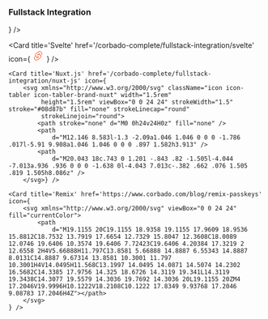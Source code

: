 ### Fullstack Integration

<CardGroup cols={3}>
    <Card title='Next.js' href='/corbado-complete/fullstack-integration/next-js' icon={
        <svg xmlns='http://www.w3.org/2000/svg' className='icon icon-tabler icon-tabler-brand-nextjs' width='1.5rem'
             height='1.5rem' viewBox='0 0 24 24' strokeWidth='1.5' stroke='#fff' fill='#000' strokeLinecap='round'
             strokeLinejoin='round'>
            <path stroke='none' d='M0 0h24v24H0z' fill='none' />
            <path d='M9 15v-6l7.745 10.65a9 9 0 1 1 2.255 -1.993' />
            <path d='M15 12v-3' />
        </svg>
    }
    />

  <Card title='Svelte' href='/corbado-complete/fullstack-integration/svelte' icon={
    <svg xmlns="http://www.w3.org/2000/svg" className="icon icon-tabler icon-tabler-brand-svelte" width="1.5rem"
         height="1.5rem" viewBox="0 0 24 24" strokeWidth="1.5" stroke="#f73400" fill="none" strokeLinecap="round"
         strokeLinejoin="round">
      <path stroke="none" d="M0 0h24v24H0z" fill="none" />
      <path
        d="M15 8l-5 3l.821 -.495c1.86 -1.15 4.412 -.49 5.574 1.352a3.91 3.91 0 0 1 -1.264 5.42l-5.053 3.126c-1.86 1.151 -4.312 .591 -5.474 -1.251a3.91 3.91 0 0 1 1.263 -5.42l.26 -.16" />
      <path
        d="M8 17l5 -3l-.822 .496c-1.86 1.151 -4.411 .491 -5.574 -1.351a3.91 3.91 0 0 1 1.264 -5.42l5.054 -3.127c1.86 -1.15 4.311 -.59 5.474 1.252a3.91 3.91 0 0 1 -1.264 5.42l-.26 .16" />
    </svg>
  } />

    <Card title='Nuxt.js' href='/corbado-complete/fullstack-integration/nuxt-js' icon={
        <svg xmlns="http://www.w3.org/2000/svg" className="icon icon-tabler icon-tabler-brand-nuxt" width="1.5rem"
             height="1.5rem" viewBox="0 0 24 24" strokeWidth="1.5" stroke="#08d87b" fill="none" strokeLinecap="round"
             strokeLinejoin="round">
            <path stroke="none" d="M0 0h24v24H0z" fill="none" />
            <path
                d="M12.146 8.583l-1.3 -2.09a1.046 1.046 0 0 0 -1.786 .017l-5.91 9.908a1.046 1.046 0 0 0 .897 1.582h3.913" />
            <path
                d="M20.043 18c.743 0 1.201 -.843 .82 -1.505l-4.044 -7.013a.936 .936 0 0 0 -1.638 0l-4.043 7.013c-.382 .662 .076 1.505 .819 1.505h8.086z" />
        </svg>} />

    <Card title='Remix' href='https://www.corbado.com/blog/remix-passkeys' icon={
        <svg xmlns="http://www.w3.org/2000/svg" viewBox="0 0 24 24" fill="currentColor">
            <path
                d="M19.1155 20C19.1155 18.9358 19.1155 17.9609 18.9536 15.8812C18.7532 13.7919 17.6654 12.7329 15.8047 12.3608C18.0089 12.0746 19.6406 10.3574 19.6406 7.72423C19.6406 4.20384 17.3219 2 12.6558 2H4V5.66888H11.797C13.8581 5.66888 14.8887 6.55343 14.8887 8.0131C14.8887 9.67314 13.8581 10.3001 11.797 10.3001H4V14.0495H11.568C13.1997 14.0495 14.0871 14.5074 14.2302 16.5682C14.3385 17.9756 14.325 18.6726 14.3119 19.341L14.3119 19.3438C14.3077 19.5579 14.3036 19.7692 14.3036 20L19.1155 20ZM4 17.2046V19.9996H10.1222V18.2108C10.1222 17.8349 9.93768 17.2046 9.08783 17.2046H4Z"></path>
        </svg>
    } />
</CardGroup>